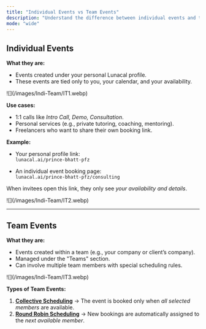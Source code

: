 ```yaml
---
title: "Individual Events vs Team Events"
description: "Understand the difference between individual events and team events in Lunacal, with examples to help you decide which one to use."
mode: "wide"
---
```


## Individual Events
**What they are:**  
- Events created under your personal Lunacal profile.  
- These events are tied only to you, your calendar, and your availability.  

<Frame>
  ![](/images/Indi-Team/IT1.webp)
</Frame>

**Use cases:**  
- 1:1 calls like *Intro Call, Demo, Consultation*.  
- Personal services (e.g., private tutoring, coaching, mentoring).  
- Freelancers who want to share their own booking link.  

**Example:**  
- Your personal profile link:  
  `lunacal.ai/prince-bhatt-pfz`  

- An individual event booking page:  
  `lunacal.ai/prince-bhatt-pfz/consulting`  

When invitees open this link, they only see *your availability and details*.  

<Frame>
  ![](/images/Indi-Team/IT2.webp)
</Frame>

---

## Team Events

**What they are:**  
- Events created within a team (e.g., your company or client’s company).  
- Managed under the "Teams" section.  
- Can involve multiple team members with special scheduling rules.  

<Frame>
  ![](/images/Indi-Team/IT3.webp)
</Frame>

**Types of Team Events:**  
1. **[Collective Scheduling](https://help.lunacal.ai/collective-shedule)** → The event is booked only when *all selected members* are available.  
2. **[Round Robin Scheduling](https://help.lunacal.ai/Round-Robin)** → New bookings are automatically assigned to the *next available member*.  
